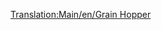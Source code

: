 [[Translation:Main/en/Grain Hopper]]{{en/-}}{{Template:Wagon/Fr
|Nom=Wagon à céréales
|Coût=1 066£ (2 132$)
|Poids=19 / 49 t
|Capacité=30 tonnes de céréales
|Image=[[File:en/Grainhopper.png]]
|MonoCoût="
|MonoPoids=19 / 54 t
|MonoCapacité=35 tonnes de céréales
|MagCoût="
|MagPoids=19 / 56 t
|MagCapacité=37 tonnes de céréales
|Description=Remarquez que les transports de bétail et de céréales ont des capacités différentes; faites donc la compensation en créant un train mixte depuis une ferme.
}}